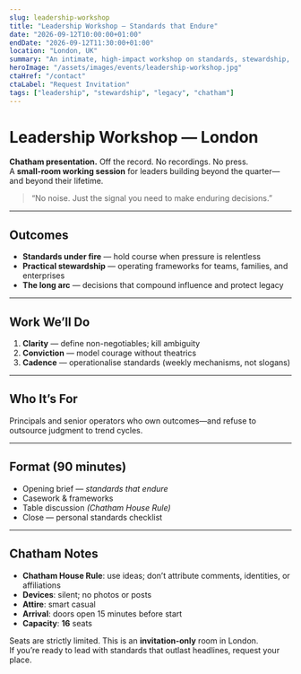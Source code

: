 ```yaml
---
slug: leadership-workshop
title: "Leadership Workshop — Standards that Endure"
date: "2026-09-12T10:00:00+01:00"
endDate: "2026-09-12T11:30:00+01:00"
location: "London, UK"
summary: "An intimate, high-impact workshop on standards, stewardship, and decision-making for leaders who build beyond their lifetime."
heroImage: "/assets/images/events/leadership-workshop.jpg"
ctaHref: "/contact"
ctaLabel: "Request Invitation"
tags: ["leadership", "stewardship", "legacy", "chatham"]
---
```


# Leadership Workshop — London

**Chatham presentation.** Off the record. No recordings. No press.  
A **small-room working session** for leaders building beyond the quarter—and beyond their lifetime.

> “No noise. Just the signal you need to make enduring decisions.”

---

## Outcomes

- **Standards under fire** — hold course when pressure is relentless  
- **Practical stewardship** — operating frameworks for teams, families, and enterprises  
- **The long arc** — decisions that compound influence and protect legacy

---

## Work We’ll Do

1. **Clarity** — define non-negotiables; kill ambiguity  
2. **Conviction** — model courage without theatrics  
3. **Cadence** — operationalise standards (weekly mechanisms, not slogans)

---

## Who It’s For

Principals and senior operators who own outcomes—and refuse to outsource judgment to trend cycles.

---

## Format (90 minutes)

- Opening brief — *standards that endure*  
- Casework & frameworks  
- Table discussion *(Chatham House Rule)*  
- Close — personal standards checklist

---

## Chatham Notes

- **Chatham House Rule**: use ideas; don’t attribute comments, identities, or affiliations  
- **Devices**: silent; no photos or posts  
- **Attire**: smart casual  
- **Arrival**: doors open 15 minutes before start  
- **Capacity**: **16** seats

Seats are strictly limited. This is an **invitation-only** room in London.  
If you’re ready to lead with standards that outlast headlines, request your place.
